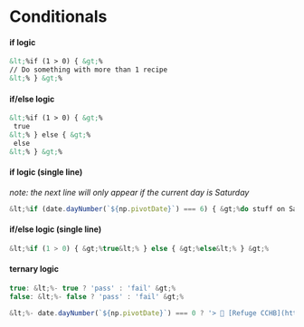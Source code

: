 
# Conditionals

#### if logic

```markdown
&lt;%if (1 > 0) { &gt;%
// Do something with more than 1 recipe
&lt;% } &gt;%
```

#### if/else logic

```markdown
&lt;%if (1 > 0) { &gt;%
 true
&lt;% } else { &gt;%
 else
&lt;% } &gt;%
```

#### if logic (single line)
*note: the next line will only appear if the current day is Saturday*

```javascript
&lt;%if (date.dayNumber(`${np.pivotDate}`) === 6) { &gt;%do stuff on Saturday&lt;% } &gt;%
```

#### if/else logic (single line)

```javascript
&lt;%if (1 > 0) { &gt;%true&lt;% } else { &gt;%else&lt;% } &gt;%
```

#### ternary logic

```javascript
true: &lt;%- true ? 'pass' : 'fail' &gt;%
false: &lt;%- false ? 'pass' : 'fail' &gt;%

&lt;%- date.dayNumber(`${np.pivotDate}`) === 0 ? '> 📖 [Refuge CCHB](https://refugehb.online.church/)' : '' &gt;%
```
